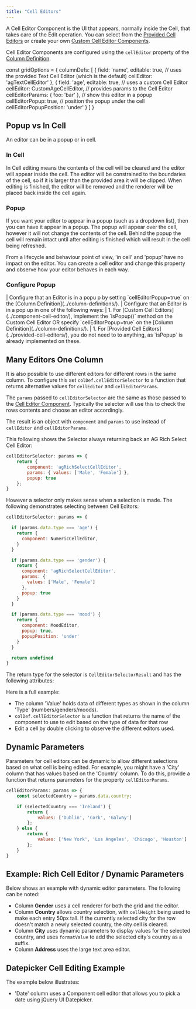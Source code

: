```yaml
---
title: "Cell Editors"
---
```


A Cell Editor Component is the UI that appears, normally inside the Cell, that takes care of the Edit operation. You can select from the [Provided Cell Editors](/provided-cell-editors/) or create your own [Custom Cell Editor Components](/component-cell-editor/).

Cell Editor Components are configured using the `cellEditor` property of the [Column Definition](/column-definitions/).

<snippet>
const gridOptions = {
    columnDefs: [
        { 
            field: 'name', 
            editable: true, 
            // uses the provided Text Cell Editor (which is the default)
            cellEditor: 'agTextCellEditor' 
        },
        { 
            field: 'age', 
            editable: true, 
            // uses a custom Cell Editor
            cellEditor: CustomAgeCellEditor,
            // provides params to the Cell Editor
            cellEditorParams: {
                foo: 'bar'
            },
            // show this editor in a popup
            cellEditorPopup: true,
            // position the popup under the cell
            cellEditorPopupPosition: 'under'
        }
    ]
}
</snippet>

## Popup vs In Cell

An editor can be in a popup or in cell.

### In Cell

In Cell editing means the contents of the cell will be cleared and the editor will appear inside the cell. The editor will be constrained to the boundaries of the cell, so if it is larger than the provided area it will be clipped. When editing is finished, the editor will be removed and the renderer will be placed back inside the cell again.

### Popup

If you want your editor to appear in a popup (such as a dropdown list), then you can have it appear in a popup. The popup will appear over the cell, however it will not change the contents of the cell. Behind the popup the cell will remain intact until after editing is finished which will result in the cell being refreshed.

From a lifecycle and behaviour point of view, 'in cell' and 'popup' have no impact on the editor. You can create a cell editor and change this property and observe how your editor behaves in each way.

### Configure Popup

<framework-specific-section frameworks="react">
| Configure that an Editor is in a popu  p by setting `cellEditorPopup=true` on the [Column Definition](../column-definitions/).
</framework-specific-section>

<framework-specific-section frameworks="javascript,angular,vue">
| Configure that an Editor is in a pop   up in one of the following ways:
| 1. For [Custom Cell Editors](../component-cell-editor/), implement the `isPopup()` method on the Custom Cell Editor OR specify `cellEditorPopup=true` on the [Column Definition](../column-definitions/).
| 1. For [Provided Cell Editors](../provided-cell-editors/), you do not need to to anything, as `isPopup` is already implemented on these.
</framework-specific-section>

## Many Editors One Column

It is also possible to use different editors for different rows in the same column. To configure this set `colDef.cellEditorSelector` to a function that returns alternative values for `cellEditor` and `cellEditorParams`.

<api-documentation source='column-properties/properties.json' section='editing' names='["cellEditorSelector"]'></api-documentation>

The `params` passed to `cellEditorSelector` are the same as those passed to the [Cell Editor Component](/component-cell-editor/). Typically the selector will use this to check the rows contents and choose an editor accordingly.

The result is an object with `component` and `params` to use instead of `cellEditor` and `cellEditorParams`.

This following shows the Selector always returning back an AG Rich Select Cell Editor:

```js
cellEditorSelector: params => {
    return {
        component: 'agRichSelectCellEditor',
        params: { values: ['Male', 'Female'] },
        popup: true
    };
}
```

However a selector only makes sense when a selection is made. The following demonstrates selecting between Cell Editors:

```js
cellEditorSelector: params => {

  if (params.data.type === 'age') {
    return {
      component: NumericCellEditor,
    }
  }

  if (params.data.type === 'gender') {
    return {
      component: 'agRichSelectCellEditor',
      params: {
        values: ['Male', 'Female']
      },
      popup: true
    }
  }

  if (params.data.type === 'mood') {
    return {
      component: MoodEditor,
      popup: true,
      popupPosition: 'under'
    }
  }

  return undefined
}
```

The return type for the selector is `CellEditorSelectorResult` and has the following attributes:

<interface-documentation interfaceName='CellEditorSelectorResult' config='{"description":""}'></interface-documentation>

Here is a full example:

- The column 'Value' holds data of different types as shown in the column 'Type' (numbers/genders/moods).
- `colDef.cellEditorSelector` is a function that returns the name of the component to use to edit based on the type of data for that row
- Edit a cell by double clicking to observe the different editors used. 

<GridExampleRunner title='Dynamic Editor Component' name='dynamic-editor-component' type='mixed' options='{ "enterprise": true, "modules": ["clientside", "menu", "columnpanel", "richselect"], "exampleHeight": 450, "includeNgFormsModule" : true }'></GridExampleRunner>

## Dynamic Parameters

Parameters for cell editors can be dynamic to allow different selections based on what cell is being edited. For example, you might have a 'City' column that has values based on the 'Country' column. To do this, provide a function that returns parameters for the property `cellEditorParams`.

```js
cellEditorParams: params => {
    const selectedCountry = params.data.country;

    if (selectedCountry === 'Ireland') {
        return {
            values: ['Dublin', 'Cork', 'Galway']
        };
    } else {
        return {
            values: ['New York', 'Los Angeles', 'Chicago', 'Houston']
        };
    }
}
```

## Example: Rich Cell Editor / Dynamic Parameters

Below shows an example with dynamic editor parameters. The following can be noted:

- Column **Gender** uses a cell renderer for both the grid and the editor.
- Column **Country** allows country selection, with `cellHeight` being used to make each entry 50px tall. If the currently selected city for the row doesn't match a newly selected country, the city cell is cleared.
- Column **City** uses dynamic parameters to display values for the selected country, and uses `formatValue` to add the selected city's country as a suffix.
- Column **Address** uses the large text area editor.

<GridExampleRunner title='Dynamic Parameters' name='dynamic-parameters' type='generated' options='{ "enterprise": true, "modules": ["clientside", "richselect", "menu", "columnpanel"], "exampleHeight": 520 }'></GridExampleRunner>


## Datepicker Cell Editing Example

The example below illustrates:

- 'Date' column uses a Component cell editor that allows you to pick a date using jQuery UI Datepicker.

<GridExampleRunner title='Datepicker Cell Editing' name='datepicker-cell-editing' type='generated' options='{ "enterprise": true, "modules": ["clientside", "menu", "columnpanel"], "extras": ["jquery", "jqueryui"] }'></GridExampleRunner>
